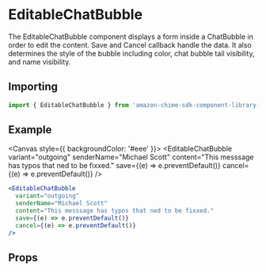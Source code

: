 

<Meta of={EditableChatBubbleStories} />

# EditableChatBubble

The EditableChatBubble component displays a form inside a ChatBubble in order to edit the content. Save and Cancel callback handle the data.
It also determines the style of the bubble including color, chat bubble tail visibility, and name visibility.

## Importing

```javascript
import { EditableChatBubble } from 'amazon-chime-sdk-component-library-react';
```

## Example

<Canvas style={{ backgroundColor: '#eee' }}>
  <ThemeProvider theme={lightTheme}>
    <GlobalStyles />
    <EditableChatBubble
      variant="outgoing"
      senderName="Michael Scott"
      content="This messsage has typos that ned to be fixxed."
      save={(e) => e.preventDefault()}
      cancel={(e) => e.preventDefault()}
    />
  </ThemeProvider>
</Canvas>

```jsx
<EditableChatBubble
  variant="outgoing"
  senderName="Michael Scott"
  content="This messsage has typos that ned to be fixxed."
  save={(e) => e.preventDefault()}
  cancel={(e) => e.preventDefault()}
/>
```

## Props

<ArgTypes of={EditableChatBubble} />
